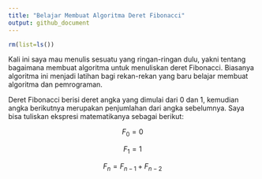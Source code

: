 ```yaml
---
title: "Belajar Membuat Algoritma Deret Fibonacci"
output: github_document
---
```


```r
rm(list=ls())

```

Kali ini saya mau menulis sesuatu yang ringan-ringan dulu, yakni tentang bagaimana membuat algoritma untuk menuliskan deret Fibonacci. Biasanya algoritma ini menjadi latihan bagi rekan-rekan yang baru belajar membuat algoritma dan pemrograman.

Deret Fibonacci berisi deret angka yang dimulai dari 0 dan 1, kemudian angka berikutnya merupakan penjumlahan dari angka sebelumnya. Saya bisa tuliskan ekspresi matematikanya sebagai berikut:

$$F_0 = 0$$

$$F_1 = 1$$

$$F_n = F_{n-1} + F_{n-2}$$

